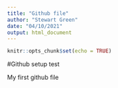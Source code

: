```yaml
---
title: "Github file"
author: "Stewart Green"
date: "04/10/2021"
output: html_document
---
```


```r
knitr::opts_chunk$set(echo = TRUE)
```

#Github setup test

My first github file